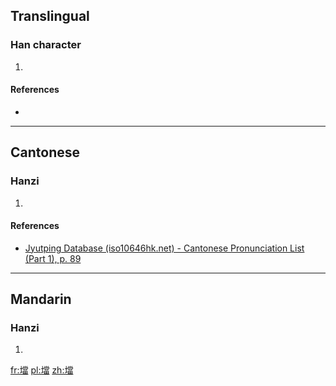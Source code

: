 {{also|垱}}
==Translingual==

===Han character===
{{Han char|rn=32|rad=土|as=13|sn=16|four=|canj=GFBW|ids=⿰土當}}

# {{defn|Han|sort=土13}}

====References====
* {{Han ref|kx=0240.301|hdz=10491.090|uh=58CB|ud=22731}}

----

==Cantonese==

===Hanzi===
{{yue-hanzi|jyut=[[dong3]], [[dong2]]|y=dong3, dong2}}

# {{defn|lang=yue|sort=土13}}

====References====
* [http://www.iso10646hk.net/jp/document/download.jsp Jyutping Database (iso10646hk.net) - Cantonese Pronunciation List (Part 1), p. 89]

----

==Mandarin==

===Hanzi===
{{cmn-hanzi|sim=垱|pin=[[dàng]] ([[dang4]])|wg=tang<sup>4</sup>}}

# {{defn|lang=cmn|sort=土13}}

[[fr:壋]]
[[pl:壋]]
[[zh:壋]]